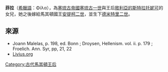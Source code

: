 '''菲拉'''（[[希臘語|希臘語]]：Φίλα），為[[塞琉古帝國|塞琉古帝國]][[塞琉古一世|塞琉古一世]]與王后[[敘利亞的斯特拉托妮可|敘利亞的斯特拉托妮可]]的女兒，她之後嫁給馬其頓國王[[安提柯二世|安提柯二世]]，並生下[[德米特里二世_(馬其頓)|德米特里二世]]。

==來源==
*Joann Malelas, p. 198, ed. Bonn ; Droysen, Hellenism. vol. ii. p. 179 ; Froelich. Ann. Syr, pp, 21, 22
*[http://www.livius.org/phi-php/phila/phila_2.html Livius.org] {{Wayback|url=http://www.livius.org/phi-php/phila/phila_2.html |date=20100304024922 }}

[[Category:古代馬其頓王后|Category:古代馬其頓王后]]